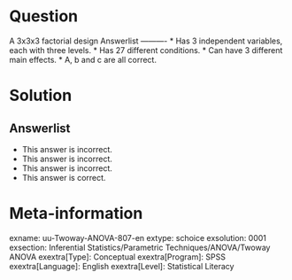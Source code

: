 Question
========
  
A 3x3x3 factorial design 
Answerlist
----------
* Has 3 independent variables, each with three levels.
* Has 27 different conditions.
* Can have 3 different main effects.
* A, b and c are all correct.


Solution
========
  


Answerlist
----------
* This answer is incorrect.
* This answer is incorrect.
* This answer is incorrect.
* This answer is correct.

Meta-information
================
exname: uu-Twoway-ANOVA-807-en
extype: schoice
exsolution: 0001
exsection: Inferential Statistics/Parametric Techniques/ANOVA/Twoway ANOVA
exextra[Type]: Conceptual
exextra[Program]: SPSS
exextra[Language]: English
exextra[Level]: Statistical Literacy
